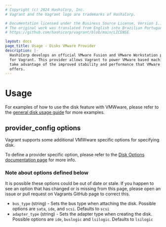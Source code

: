 ```yaml
---
# Copyright (c) 2024 HashiCorp, Inc.
# Vagrant and the Vagrant logo are trademarks of HashiCorp.

# Documentation licensed under the Business Source License, Version 1.1.
# The original work was translated from English into Brazilian Portuguese.
# https://github.com/hashicorp/vagrant/blob/main/LICENSE

layout: docs
page_title: Usage - Disks VMware Provider
description: |-
  HashiCorp develops an official VMware Fusion and VMware Workstation provider
  for Vagrant. This provider allows Vagrant to power VMware based machines and
  take advantage of the improved stability and performance that VMware software
  offers.
---
```


# Usage

For examples of how to use the disk feature with VMWware, please refer to the
[general disk usage guide](/vagrant/docs/disks/usage) for more examples.

## provider_config options

Vagrant supports some additional VMWware specific options for specifying disk.

To define a provider specific option, please refer to the [Disk Options documentation page](/vagrant/docs/disks/configuration) for more info.

### Note about options defined below

It is possible these options could be out of date or stale. If you happen to see
an option that has changed or is missing from this page, please open an issue
or pull request on Vagrants GitHub page to correct this.

- `bus_type` (string) - Sets the bus type when attaching the disk. Possible options are `sata`, `ide`, and `scsi`. Defaults to `scsi`
- `adapter_type` (string) - Sets the adapter type when creating the disk. Possible options are `ide`, `buslogic` and `lsilogic`. Defaults to `lsilogic`
